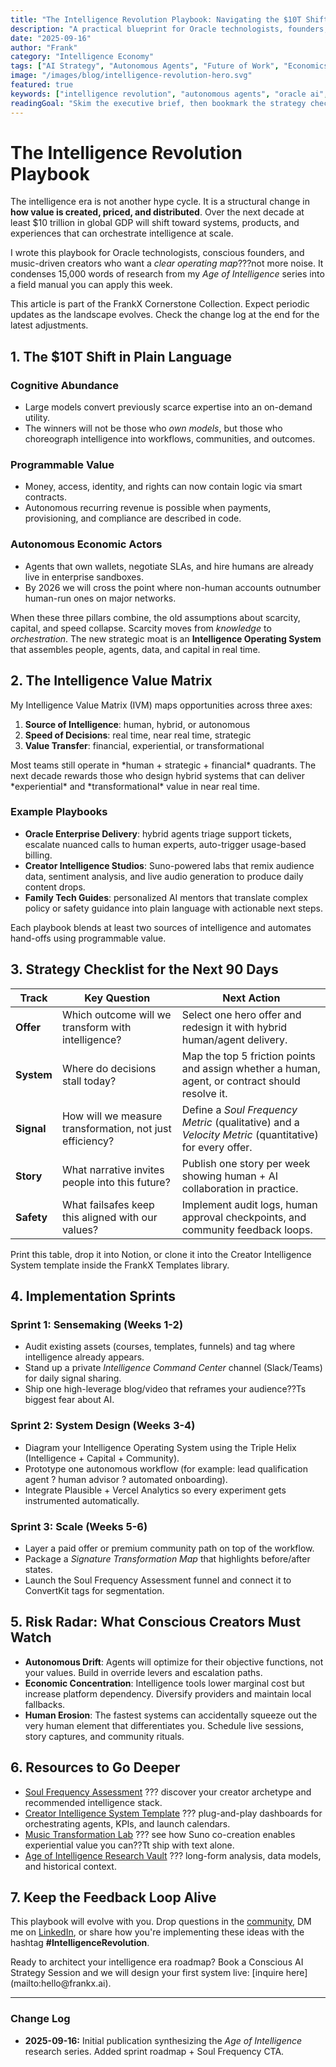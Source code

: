 ```yaml
---
title: "The Intelligence Revolution Playbook: Navigating the $10T Shift"
description: "A practical blueprint for Oracle technologists, founders, and creators to capture value as intelligence, automation, and conscious design converge."
date: "2025-09-16"
author: "Frank"
category: "Intelligence Economy"
tags: ["AI Strategy", "Autonomous Agents", "Future of Work", "Economics"]
image: "/images/blog/intelligence-revolution-hero.svg"
featured: true
keywords: ["intelligence revolution", "autonomous agents", "oracle ai", "conscious technology", "intelligence economy"]
readingGoal: "Skim the executive brief, then bookmark the strategy checklist at the end."
---
```



# The Intelligence Revolution Playbook

The intelligence era is not another hype cycle. It is a structural change in **how value is created, priced, and distributed**. Over the next decade at least $10 trillion in global GDP will shift toward systems, products, and experiences that can orchestrate intelligence at scale.

I wrote this playbook for Oracle technologists, conscious founders, and music-driven creators who want a *clear operating map*???not more noise. It condenses 15,000 words of research from my *Age of Intelligence* series into a field manual you can apply this week.

<Callout type="info">
This article is part of the FrankX Cornerstone Collection. Expect periodic updates as the landscape evolves. Check the change log at the end for the latest adjustments.
</Callout>

## 1. The $10T Shift in Plain Language

### Cognitive Abundance
- Large models convert previously scarce expertise into an on-demand utility.
- The winners will not be those who *own models*, but those who choreograph intelligence into workflows, communities, and outcomes.

### Programmable Value
- Money, access, identity, and rights can now contain logic via smart contracts.
- Autonomous recurring revenue is possible when payments, provisioning, and compliance are described in code.

### Autonomous Economic Actors
- Agents that own wallets, negotiate SLAs, and hire humans are already live in enterprise sandboxes.
- By 2026 we will cross the point where non-human accounts outnumber human-run ones on major networks.

When these three pillars combine, the old assumptions about scarcity, capital, and speed collapse. Scarcity moves from *knowledge* to *orchestration*. The new strategic moat is an **Intelligence Operating System** that assembles people, agents, data, and capital in real time.

## 2. The Intelligence Value Matrix

My Intelligence Value Matrix (IVM) maps opportunities across three axes:

1. **Source of Intelligence**: human, hybrid, or autonomous
2. **Speed of Decisions**: real time, near real time, strategic
3. **Value Transfer**: financial, experiential, or transformational

<Callout type="tip">
Most teams still operate in *human + strategic + financial* quadrants. The next decade rewards those who design hybrid systems that can deliver *experiential* and *transformational* value in near real time.
</Callout>

### Example Playbooks
- **Oracle Enterprise Delivery**: hybrid agents triage support tickets, escalate nuanced calls to human experts, auto-trigger usage-based billing.
- **Creator Intelligence Studios**: Suno-powered labs that remix audience data, sentiment analysis, and live audio generation to produce daily content drops.
- **Family Tech Guides**: personalized AI mentors that translate complex policy or safety guidance into plain language with actionable next steps.

Each playbook blends at least two sources of intelligence and automates hand-offs using programmable value.

## 3. Strategy Checklist for the Next 90 Days

| Track | Key Question | Next Action |
|-------|--------------|-------------|
| **Offer** | Which outcome will we transform with intelligence? | Select one hero offer and redesign it with hybrid human/agent delivery. |
| **System** | Where do decisions stall today? | Map the top 5 friction points and assign whether a human, agent, or contract should resolve it. |
| **Signal** | How will we measure transformation, not just efficiency? | Define a *Soul Frequency Metric* (qualitative) and a *Velocity Metric* (quantitative) for every offer. |
| **Story** | What narrative invites people into this future? | Publish one story per week showing human + AI collaboration in practice. |
| **Safety** | What failsafes keep this aligned with our values? | Implement audit logs, human approval checkpoints, and community feedback loops. |

Print this table, drop it into Notion, or clone it into the Creator Intelligence System template inside the FrankX Templates library.

## 4. Implementation Sprints

### Sprint 1: Sensemaking (Weeks 1-2)
- Audit existing assets (courses, templates, funnels) and tag where intelligence already appears.
- Stand up a private *Intelligence Command Center* channel (Slack/Teams) for daily signal sharing.
- Ship one high-leverage blog/video that reframes your audience??Ts biggest fear about AI.

### Sprint 2: System Design (Weeks 3-4)
- Diagram your Intelligence Operating System using the Triple Helix (Intelligence + Capital + Community).
- Prototype one autonomous workflow (for example: lead qualification agent ? human advisor ? automated onboarding).
- Integrate Plausible + Vercel Analytics so every experiment gets instrumented automatically.

### Sprint 3: Scale (Weeks 5-6)
- Layer a paid offer or premium community path on top of the workflow.
- Package a *Signature Transformation Map* that highlights before/after states.
- Launch the Soul Frequency Assessment funnel and connect it to ConvertKit tags for segmentation.

## 5. Risk Radar: What Conscious Creators Must Watch

- **Autonomous Drift**: Agents will optimize for their objective functions, not your values. Build in override levers and escalation paths.
- **Economic Concentration**: Intelligence tools lower marginal cost but increase platform dependency. Diversify providers and maintain local fallbacks.
- **Human Erosion**: The fastest systems can accidentally squeeze out the very human element that differentiates you. Schedule live sessions, story captures, and community rituals.

## 6. Resources to Go Deeper

- [Soul Frequency Assessment](/soul-frequency-assessment) ??? discover your creator archetype and recommended intelligence stack.
- [Creator Intelligence System Template](/templates) ??? plug-and-play dashboards for orchestrating agents, KPIs, and launch calendars.
- [Music Transformation Lab](/music-lab) ??? see how Suno co-creation enables experiential value you can??Tt ship with text alone.
- [Age of Intelligence Research Vault](/reading/index.html) ??? long-form analysis, data models, and historical context.

## 7. Keep the Feedback Loop Alive

This playbook will evolve with you. Drop questions in the [community](/community), DM me on [LinkedIn](https://www.linkedin.com/in/frank), or share how you're implementing these ideas with the hashtag **#IntelligenceRevolution**.

<Callout type="success">
Ready to architect your intelligence era roadmap? Book a Conscious AI Strategy Session and we will design your first system live: [inquire here](mailto:hello@frankx.ai).
</Callout>

---

### Change Log
- **2025-09-16:** Initial publication synthesizing the *Age of Intelligence* research series. Added sprint roadmap + Soul Frequency CTA.

